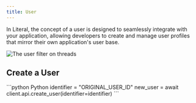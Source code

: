 ```yaml
---
title: User
---
```


In Literal, the concept of a user is designed to seamlessly integrate with your application, allowing developers to create and manage user profiles that mirror their own application's user base.

<Frame caption="Filtering Threads by User">     
  <img
    src="/images/user-filter.png"
    alt="The user filter on threads"
  />
</Frame>


## Create a User

<CodeGroup>
```python Python
identifier = "ORIGINAL_USER_ID"
new_user = await client.api.create_user(identifier=identifier)
```
</CodeGroup>